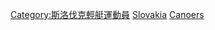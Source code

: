 [[Category:斯洛伐克輕艇運動員|Category:斯洛伐克輕艇運動員]]
[[Category:各國奧運輕艇運動員|Slovakia]]
[[Category:斯洛伐克夏季奥运运动员|Canoers]]